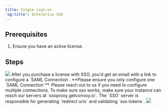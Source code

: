 ```yaml
---
title: Single sign-on 
'og:title': Enterprise SSO 
---
```



## Prerequisites

1. Ensure you have an active license.

## Steps

<Steps>
  <Step title="Add your license key"> 
    <AddLicense />
  </Step>

  <Step title="Configure your SAML Connection from the SSO Portal">
    <Frame caption="SSO Portal">
      <img src="/images/sso-portal.png" /> 
    </Frame>
    After you purchase a license with SSO, you'd get an email with a link to configure a `SAML Connection`. **Please ensure you only configure one `SAML Connection`**. Please reach out to us if you need to configure multiple connections.
  </Step> 

  <Step title="Ensure your Convoy instance can communicate with the SSO Server">
    To make sure sso works, make sure your instance can reach our servers at `ssoproxy.getconvoy.io`. The `SSO` server is responsible for generating `redirect uris` and validating `sso tokens`.
  </Step>

  <Step title="Login with SSO">
    <Frame caption="Login screen for SAML">
      <img src="/images/login-with-sso.png" />
    </Frame>
  </Step>
</Steps>

